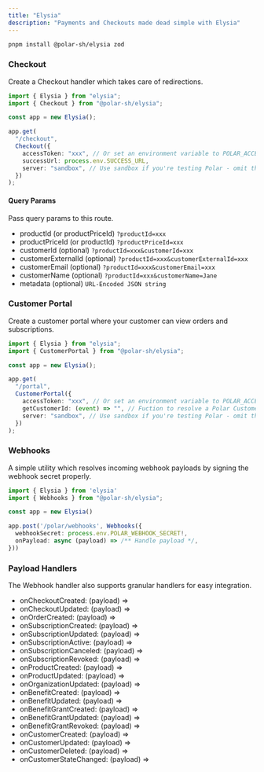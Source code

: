 ```yaml
---
title: "Elysia"
description: "Payments and Checkouts made dead simple with Elysia"
---
```


```bash
pnpm install @polar-sh/elysia zod
```

### Checkout

Create a Checkout handler which takes care of redirections.

```typescript
import { Elysia } from "elysia";
import { Checkout } from "@polar-sh/elysia";

const app = new Elysia();

app.get(
  "/checkout",
  Checkout({
    accessToken: "xxx", // Or set an environment variable to POLAR_ACCESS_TOKEN
    successUrl: process.env.SUCCESS_URL,
    server: "sandbox", // Use sandbox if you're testing Polar - omit the parameter or pass 'production' otherwise
  })
);
```

#### Query Params

Pass query params to this route.

- productId (or productPriceId) `?productId=xxx`
- productPriceId (or productId) `?productPriceId=xxx`
- customerId (optional) `?productId=xxx&customerId=xxx`
- customerExternalId (optional) `?productId=xxx&customerExternalId=xxx`
- customerEmail (optional) `?productId=xxx&customerEmail=xxx`
- customerName (optional) `?productId=xxx&customerName=Jane`
- metadata (optional) `URL-Encoded JSON string`

### Customer Portal

Create a customer portal where your customer can view orders and subscriptions.

```typescript
import { Elysia } from "elysia";
import { CustomerPortal } from "@polar-sh/elysia";

const app = new Elysia();

app.get(
  "/portal",
  CustomerPortal({
    accessToken: "xxx", // Or set an environment variable to POLAR_ACCESS_TOKEN
    getCustomerId: (event) => "", // Fuction to resolve a Polar Customer ID
    server: "sandbox", // Use sandbox if you're testing Polar - omit the parameter or pass 'production' otherwise
  })
);
```

### Webhooks

A simple utility which resolves incoming webhook payloads by signing the webhook secret properly.

```typescript
import { Elysia } from 'elysia'
import { Webhooks } from "@polar-sh/elysia";

const app = new Elysia()

app.post('/polar/webhooks', Webhooks({
  webhookSecret: process.env.POLAR_WEBHOOK_SECRET!,
  onPayload: async (payload) => /** Handle payload */,
}))
```

### Payload Handlers

The Webhook handler also supports granular handlers for easy integration.

- onCheckoutCreated: (payload) =>
- onCheckoutUpdated: (payload) =>
- onOrderCreated: (payload) =>
- onSubscriptionCreated: (payload) =>
- onSubscriptionUpdated: (payload) =>
- onSubscriptionActive: (payload) =>
- onSubscriptionCanceled: (payload) =>
- onSubscriptionRevoked: (payload) =>
- onProductCreated: (payload) =>
- onProductUpdated: (payload) =>
- onOrganizationUpdated: (payload) =>
- onBenefitCreated: (payload) =>
- onBenefitUpdated: (payload) =>
- onBenefitGrantCreated: (payload) =>
- onBenefitGrantUpdated: (payload) =>
- onBenefitGrantRevoked: (payload) =>
- onCustomerCreated: (payload) =>
- onCustomerUpdated: (payload) =>
- onCustomerDeleted: (payload) =>
- onCustomerStateChanged: (payload) =>
